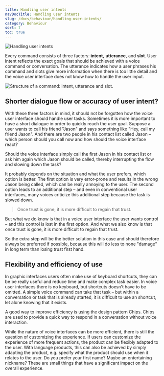 ```yaml
---
title: Handling user intents
navDocTitle: Handling user intents
slug: /docs/behaviour/handling-user-intents/
category: Behaviour
sort: 7
toc: true
---
```


![Handling user intents](/images/behaviour/handlingUserIntents.png)

Every command consists of three factors: **intent,** **utterance,** and **slot**. User intent reflects the exact goals that should be achieved with a voice command or conversation. The utterance indicates how a user phrases his command and slots give more information when there is too little detail and the voice user interface does not know how to handle the user input.

![Structure of a command: intent, utterance and slot.](/images/behaviour/intentUtteranceSlot.png)

## Shorter dialogue flow or accuracy of user intent?

With these three factors in mind, it should not be forgotten how the voice user interface should handle user tasks. Sometimes it is more important to have a short dialogue in order to quickly reach the user goal. Suppose a user wants to call his friend "Jason" and says something like "Hey, call my friend Jason". And there are two people in his contact list called Jason – which person should you call now and how should the voice interface react?

Should the voice interface simply call the first Jason in his contact list or ask him again which Jason should be called, thereby interrupting the flow and slowing down the task?

It probably depends on the situation and what the user prefers, which option is better. The first option is very error-prone and results in the wrong Jason being called, which can be really annoying to the user. The second option leads to an additional step – and even in conventional user interfaces, many voices criticize this additional step because the task is slowed down.

> Once trust is gone, it is more difficult to regain that trust.

But what we do know is that in a voice user interface the user wants control – and this control is lost in the first option. And what we also know is that once trust is gone, it is more difficult to regain that trust.

So the extra step will be the better solution in this case and should therefore always be preferred if possible, because this will do less to none "damage" in long term than losing trust first hand. 

## Flexibility and efficiency of use

In graphic interfaces users often make use of keyboard shortcuts, they can be be really useful and reduce time and make complex task easier. In voice user interfaces there is no keyboard, but shortcuts doesn't have to be omitted. A simple voice command can take that task – but within a conversation or task that is already started, it is difficult to use an shortcut, let alone knowing that it exists.

A good way to improve efficiency is using the design pattern <Link to="/docs/design-patterns/chip/">Chips</Link>. Chips are used to provide a quick way to respond in a conversation without voice interaction.

While the nature of voice interfaces can be more efficient, there is still the question of customizing the experience. If users can customize the experience of more frequent actions, the product can be flexibly adapted to the user. With language products, this can also be achieved by simply adapting the product, e.g. specify what the product should use when it relates to the user. Do you prefer your first name? Maybe an entertaining nickname? These are small things that have a significant impact on the overall experience.



